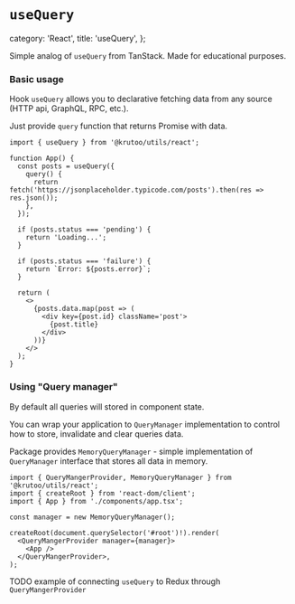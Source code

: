 # `useQuery`

  category: 'React',
  title: 'useQuery',
};

Simple analog of `useQuery` from TanStack.
Made for educational purposes.

### Basic usage

Hook `useQuery` allows you to declarative fetching data from any source (HTTP api, GraphQL, RPC, etc.).

Just provide `query` function that returns Promise with data.

```tsx
import { useQuery } from '@krutoo/utils/react';

function App() {
  const posts = useQuery({
    query() {
      return fetch('https://jsonplaceholder.typicode.com/posts').then(res => res.json());
    },
  });

  if (posts.status === 'pending') {
    return 'Loading...';
  }

  if (posts.status === 'failure') {
    return `Error: ${posts.error}`;
  }

  return (
    <>
      {posts.data.map(post => (
        <div key={post.id} className='post'>
          {post.title}
        </div>
      ))}
    </>
  );
}
```

### Using "Query manager"

By default all queries will stored in component state.

You can wrap your application to `QueryManager` implementation to control how to store, invalidate and clear queries data.

Package provides `MemoryQueryManager` - simple implementation of `QueryManager` interface that stores all data in memory.

```tsx
import { QueryMangerProvider, MemoryQueryManager } from '@krutoo/utils/react';
import { createRoot } from 'react-dom/client';
import { App } from './components/app.tsx';

const manager = new MemoryQueryManager();

createRoot(document.querySelector('#root')!).render(
  <QueryMangerProvider manager={manager}>
    <App />
  </QueryMangerProvider>,
);
```

TODO example of connecting `useQuery` to Redux through `QueryMangerProvider`
